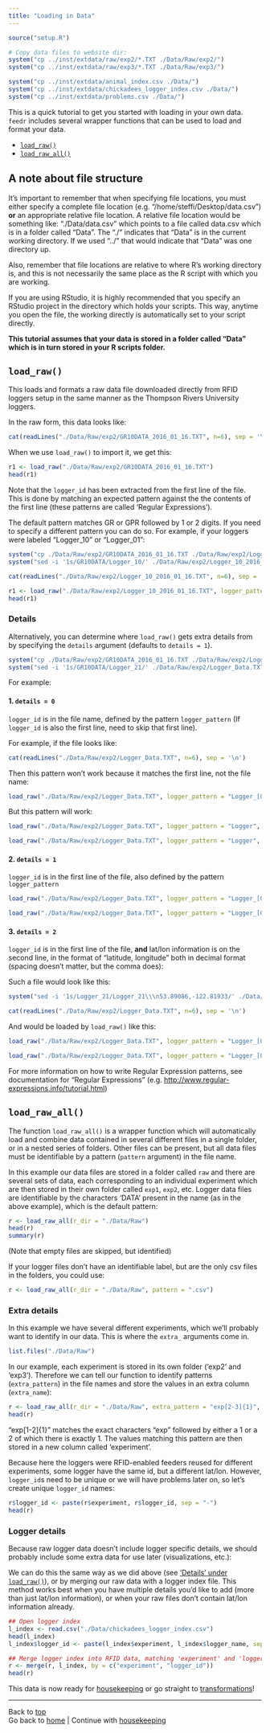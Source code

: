 ```yaml
---
title: "Loading in Data"
---
```


```r
source("setup.R")

# Copy data files to website dir:
system("cp ../inst/extdata/raw/exp2/*.TXT ./Data/Raw/exp2/")
system("cp ../inst/extdata/raw/exp3/*.TXT ./Data/Raw/exp3/")

system("cp ../inst/extdata/animal_index.csv ./Data/")
system("cp ../inst/extdata/chickadees_logger_index.csv ./Data/")
system("cp ../inst/extdata/problems.csv ./Data/")

```

This is a quick tutorial to get you started with loading in your own data. `feedr` includes several wrapper functions that can be used to load and format your data.

- [`load_raw()`](#loadraw)
- [`load_raw_all()`](#loadrawall)


## A note about file structure

It's important to remember that when specifying file locations, you must either specify a complete file location (e.g. "/home/steffi/Desktop/data.csv") __or__ an appropriate relative file location. A relative file location would be something like: "./Data/data.csv" which points to a file called data.csv which is in a folder called "Data". The "./" indicates that "Data" is in the current working directory. If we used "../" that would indicate that "Data" was one directory up.

Also, remember that file locations are relative to where R's working directory is, and this is not necessarily the same place as the R script with which you are working.

If you are using RStudio, it is highly recommended that you specify an RStudio project in the directory which holds your scripts. This way, anytime you open the file, the working directly is automatically set to your script directly.

__This tutorial assumes that your data is stored in a folder called "Data" which is in turn stored in your R scripts folder.__

<a id="loadraw"></a>

## `load_raw()`

This loads and formats a raw data file downloaded directly from RFID loggers setup in the same manner as the Thompson Rivers University loggers.

In the raw form, this data looks like:

```r
cat(readLines("./Data/Raw/exp2/GR10DATA_2016_01_16.TXT", n=6), sep = '\n')
```

When we use `load_raw()` to import it, we get this:

```r
r1 <- load_raw("./Data/Raw/exp2/GR10DATA_2016_01_16.TXT")
head(r1)
```

Note that the `logger_id` has been extracted from the first line of the file. This is done by matching an expected pattern against the the contents of the first line (these patterns are called 'Regular Expressions').

The default pattern matches GR or GPR followed by 1 or 2 digits. If you need to specify a different pattern you can do so. For example, if your loggers were labeled "Logger_10" or "Logger_01":

```r
system("cp ./Data/Raw/exp2/GR10DATA_2016_01_16.TXT ./Data/Raw/exp2/Logger_10_2016_01_16.TXT")
system("sed -i '1s/GR10DATA/Logger_10/' ./Data/Raw/exp2/Logger_10_2016_01_16.TXT")
```

```r
cat(readLines("./Data/Raw/exp2/Logger_10_2016_01_16.TXT", n=6), sep = '\n')
```

```r
r1 <- load_raw("./Data/Raw/exp2/Logger_10_2016_01_16.TXT", logger_pattern = "Logger_[0-9]{2}")
head(r1)
```

<a id="loaddetails"></a>

### Details

Alternatively, you can determine where `load_raw()` gets extra details from by specifying the `details` argument (defaults to `details = 1`).

```r
system("cp ./Data/Raw/exp2/GR10DATA_2016_01_16.TXT ./Data/Raw/exp2/Logger_Data.TXT")
system("sed -i '1s/GR10DATA/Logger_21/' ./Data/Raw/exp2/Logger_Data.TXT")
```

For example:

#### 1. `details = 0`
`logger_id` is in the file name, defined by the pattern `logger_pattern` (If `logger_id` is also the first line, need to skip that first line).

For example, if the file looks like:

```r
cat(readLines("./Data/Raw/exp2/Logger_Data.TXT", n=6), sep = '\n')
```

Then this pattern won't work because it matches the first line, not the file name:
```r
load_raw("./Data/Raw/exp2/Logger_Data.TXT", logger_pattern = "Logger_[0-9]{2}", details = 0, skip = 1)
```

But this pattern will work:
```r
load_raw("./Data/Raw/exp2/Logger_Data.TXT", logger_pattern = "Logger", details = 0, skip = 1)
```

```r
load_raw("./Data/Raw/exp2/Logger_Data.TXT", logger_pattern = "Logger", details = 0, skip = 1)[1:6,]
```

#### 2. `details = 1`
`logger_id` is in the first line of the file, also defined by the pattern `logger_pattern`

```r
load_raw("./Data/Raw/exp2/Logger_Data.TXT", logger_pattern = "Logger_[0-9]{2}", details = 1)
```

```r
load_raw("./Data/Raw/exp2/Logger_Data.TXT", logger_pattern = "Logger_[0-9]{2}", details = 1)[1:6,]
```

#### 3. `details = 2`
`logger_id` is in the first line of the file, __and__ lat/lon information is on the second line, in the format of "latitude, longitude" both in decimal format (spacing doesn't matter, but the comma does):

Such a file would look like this:
```r
system("sed -i '1s/Logger_21/Logger_21\\\n53.89086,-122.81933/' ./Data/Raw/exp2/Logger_Data.TXT")
```
```r
cat(readLines("./Data/Raw/exp2/Logger_Data.TXT", n=6), sep = '\n')
```

And would be loaded by `load_raw()` like this:

```r
load_raw("./Data/Raw/exp2/Logger_Data.TXT", logger_pattern = "Logger_[0-9]{2}", details = 2)
```
```r
load_raw("./Data/Raw/exp2/Logger_Data.TXT", logger_pattern = "Logger_[0-9]{2}", details = 2)[1:6, ]
```

For more information on how to write Regular Expression patterns, see documentation for "Regular Expressions" (e.g. <http://www.regular-expressions.info/tutorial.html>)

<a id="loadrawall"></a>

## `load_raw_all()`

The function `load_raw_all()` is a wrapper function which will automatically load and combine data contained in several different files in a single folder, or in a nested series of folders. Other files can be present, but all data files must be identifiable by a pattern (`pattern` argument) in the file name.

In this example our data files are stored in a folder called `raw` and there are several sets of data, each corresponding to an individual experiment which are then stored in their own folder called `exp1`, `exp2`, etc. Logger data files are identifiable by the characters 'DATA' present in the name (as in the above example), which is the default pattern:

```r
r <- load_raw_all(r_dir = "./Data/Raw")
head(r)
summary(r)
```

(Note that empty files are skipped, but identified)

If your logger files don't have an identifiable label, but are the only csv files in the folders, you could use:
```r
r <- load_raw_all(r_dir = "./Data/Raw", pattern = ".csv")
```

### Extra details

In this example we have several different experiments, which we'll probably want to identify in our data. This is where the `extra_` arguments come in.

```r
list.files("./Data/Raw")
```

In our example, each experiment is stored in its own folder ('exp2' and 'exp3'). Therefore we can tell our function to identify patterns (`extra_pattern`) in the file names and store the values in an extra column (`extra_name`):

```r
r <- load_raw_all(r_dir = "./Data/Raw", extra_pattern = "exp[2-3]{1}", extra_name = "experiment")
head(r)
```

"exp[1-2]{1}" matches the exact characters "exp" followed by either a 1 or a 2 of which there is exactly 1. The values matching this pattern are then stored in a new column called 'experiment'.

Because here the loggers were RFID-enabled feeders reused for different experiments, some logger have the same id, but a different lat/lon. However, `logger_id`s need to be unique or we will have problems later on, so let's create unique `logger_id` names:

```r
r$logger_id <- paste(r$experiment, r$logger_id, sep = "-")
head(r)
```

### Logger details
Because raw logger data doesn't include logger specific details, we should probably include some extra data for use later (visualizations, etc.):

We can do this the same way as we did above (see ['Details' under `load_raw()`](#loaddetails)), or by merging our raw data with a logger index file. This method works best when you have multiple details you'd like to add (more than just lat/lon information), or when your raw files don't contain lat/lon information already.

```r
## Open logger index
l_index <- read.csv("./Data/chickadees_logger_index.csv")
head(l_index)
l_index$logger_id <- paste(l_index$experiment, l_index$logger_name, sep = "-")

## Merge logger index into RFID data, matching 'experiment' and 'logger_id'
r <- merge(r, l_index, by = c("experiment", "logger_id"))
head(r)
```

This data is now ready for [housekeeping](housekeeping.html) or go straight to [transformations](transformations.html)!


--------------------------
Back to [top](#top)  
Go back to [home](index.html) | Continue with [housekeeping](housekeeping.html)

